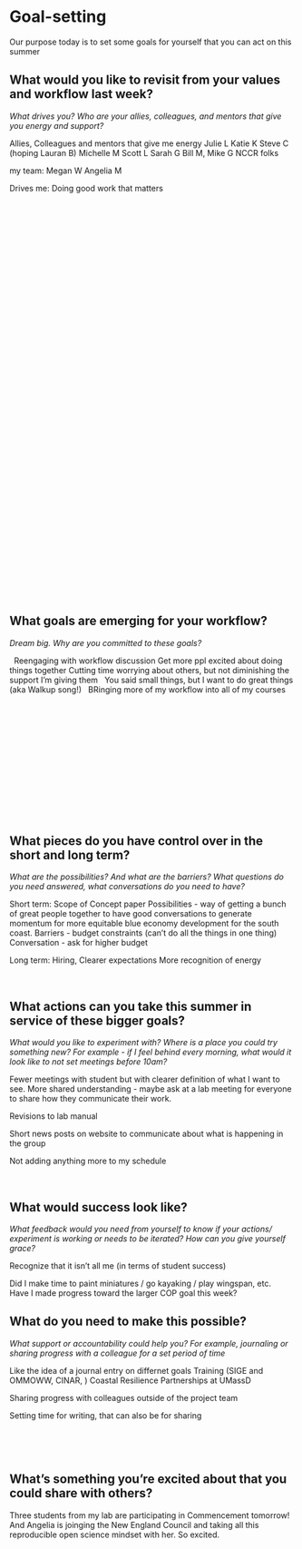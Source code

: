 # Goal-setting

Our purpose today is to set some goals for yourself that you can act on this summer

## What would you like to revisit from your values and workflow last week? 

::: {.callout-tip appearance="minimal" icon="false"}

<!---p.1--->

*What drives you? Who are your allies, colleagues, and mentors that give you energy and support?*

Allies, Colleagues and mentors that give me energy
Julie L
Katie K
Steve C
(hoping Lauran B)
Michelle M
Scott L
Sarah G
Bill M, Mike G
NCCR folks

my team:
Megan W
Angelia M

Drives me: Doing good work that matters

 

 

 

 

 

 

 

 

 

 

 

 

 

 

 

 

 

 

 

 

 

 

 
:::

## What goals are emerging for your workflow?

::: {.callout-tip appearance="minimal" icon="false"}

<!---p.2--->

*Dream big. Why are you committed to these goals?*

  
Reengaging with workflow discussion
Get more ppl excited about doing things together
Cutting time worrying about others, but not diminishing the support I'm giving them
 
You said small things, but I want to do great things (aka Walkup song!)
 
BRinging more of my workflow into all of my courses
 
 

 

  

  

 

  

  

 

:::


## What pieces do you have control over in the short and long term? 

::: {.callout-tip appearance="minimal" icon="false"}

<!---p.2--->

*What are the possibilities? And what are the barriers? What questions do you need answered, what conversations do you need to have?*

Short term:
Scope of Concept paper
Possibilities - way of getting a bunch of great people together to have good conversations to generate momentum for more equitable blue economy development for the south coast.
Barriers - budget constraints (can't do all the things in one thing)
Conversation - ask for higher budget

Long term:
Hiring, Clearer expectations 
More recognition of energy  

 


:::

## What actions can you take this summer in service of these bigger goals?

::: {.callout-tip appearance="minimal" icon="false"}


<!---p.3--->

*What would you like to experiment with? Where is a place you could try something new? For example - if I feel behind every morning, what would it look like to not set meetings before 10am?*

Fewer meetings with student but with clearer definition of what I want to see.
More shared understanding - maybe ask at a lab meeting for everyone to share how they communicate their work.

Revisions to lab manual

Short news posts on website to communicate about what is happening in the group

Not adding anything more to my schedule

 


:::

## What would success look like? 

::: {.callout-tip appearance="minimal" icon="false"}

<!---p.3--->

*What feedback would you need from yourself to know if your actions/ experiment is working or needs to be iterated? How can you give yourself grace?*

Recognize that it isn't all me (in terms of student success)

Did I make time to paint miniatures / go kayaking / play wingspan, etc.
  
Have I made progress toward the larger COP goal this week?
 

:::



## What do you need to make this possible? 

::: {.callout-tip appearance="minimal" icon="false"}

<!---p.4--->

*What support or accountability could help you? For example, journaling or sharing progress with a colleague for a set period of time*

Like the idea of a journal entry on differnet goals
Training (SIGE and OMMOWW, CINAR, )
Coastal Resilience Partnerships at UMassD

Sharing progress with colleagues outside of the project team

Setting time for writing, that can also be for sharing
  

 

 

:::


## What’s something you’re excited about that you could share with others? 

::: {.callout-tip appearance="minimal" icon="false"}

<!---p.5--->

Three students from my lab are participating in Commencement tomorrow! And Angelia is joinging the New England Council and taking all this reproducible open science mindset with her. So excited.

 
 

:::
